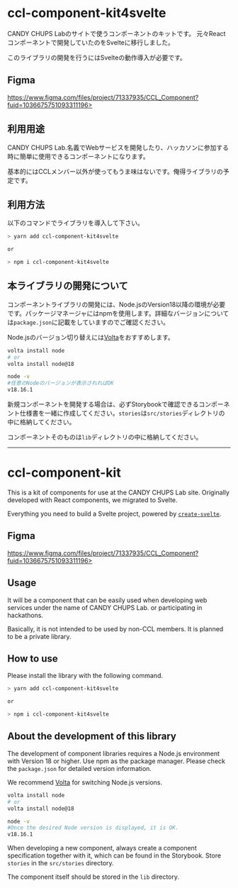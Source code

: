 # ccl-component-kit4svelte

CANDY CHUPS Labのサイトで使うコンポーネントのキットです。
元々Reactコンポーネントで開発していたのをSvelteに移行しました。

このライブラリの開発を行うにはSvelteの動作導入が必要です。

## Figma

https://www.figma.com/files/project/71337935/CCL_Component?fuid=1036675751093311196>

## 利用用途

CANDY CHUPS Lab.名義でWebサービスを開発したり、ハッカソンに参加する時に簡単に使用できるコンポーネントになります。

基本的にはCCLメンバー以外が使ってもうま味はないです。俺得ライブラリの予定です。

## 利用方法

以下のコマンドでライブラリを導入して下さい。

```zsh
> yarn add ccl-component-kit4svelte

or

> npm i ccl-component-kit4svelte
```

## 本ライブラリの開発について

コンポーネントライブラリの開発には、Node.jsのVersion18以降の環境が必要です。パッケージマネージャにはnpmを使用します。詳細なバージョンについては`package.json`に記載をしていますのでご確認ください。

Node.jsのバージョン切り替えには[Volta](https://volta.sh/)をおすすめします。

```zsh
volta install node
# or
volta install node@18

node -v
#任意のNodeのバージョンが表示されればOK
v18.16.1
```

新規コンポーネントを開発する場合は、必ずStorybookで確認できるコンポーネント仕様書を一緒に作成してください。`stories`は`src/stories`ディレクトリの中に格納してください。

コンポーネントそのものは`lib`ディレクトリの中に格納してください。

---

# ccl-component-kit

This is a kit of components for use at the CANDY CHUPS Lab site.
Originally developed with React components, we migrated to Svelte.

Everything you need to build a Svelte project, powered by [`create-svelte`](https://github.com/sveltejs/kit/tree/master/packages/create-svelte).


## Figma

https://www.figma.com/files/project/71337935/CCL_Component?fuid=1036675751093311196>

## Usage

It will be a component that can be easily used when developing web services under the name of CANDY CHUPS Lab. or participating in hackathons.

Basically, it is not intended to be used by non-CCL members. It is planned to be a private library.

## How to use

Please install the library with the following command.

```zsh
> yarn add ccl-component-kit4svelte

or

> npm i ccl-component-kit4svelte
```

## About the development of this library

The development of component libraries requires a Node.js environment with Version 18 or higher. Use npm as the package manager. Please check the `package.json` for detailed version information.

We recommend [Volta](https://volta.sh/) for switching Node.js versions.

```zsh
volta install node
# or
volta install node@18

node -v
#Once the desired Node version is displayed, it is OK.
v18.16.1
```

When developing a new component, always create a component specification together with it, which can be found in the Storybook. Store `stories` in the `src/stories` directory.

The component itself should be stored in the `lib` directory.